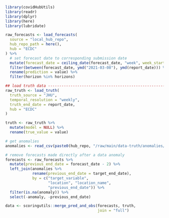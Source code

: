 <!--- Chunk to load forecast and truth data and consolidate it in a single df called data. Usually called as the first chunk. This step is cached so make sure to delete the cached files if necessary when testing. -->
```r
library(covidHubUtils)
library(readr)
library(dplyr)
library(here)
library(lubridate)
```

```r
raw_forecasts <- load_forecasts(
  source = "local_hub_repo",
  hub_repo_path = here(),
  hub = "ECDC"
) %>%
  # set forecast date to corresponding submission date
  mutate(forecast_date = ceiling_date(forecast_date, "week", week_start = 2) - 1) %>%
  filter(between(forecast_date, ymd("2021-03-08"), ymd(report_date))) %>%
  rename(prediction = value) %>%
  filter(horizon %in% horizons)

## load truth data -------------------------------------------------------------
raw_truth <- load_truth(
  truth_source = "JHU",
  temporal_resolution = "weekly",
  truth_end_date = report_date,
  hub = "ECDC"
)

truth <- raw_truth %>%
  mutate(model = NULL) %>%
  rename(true_value = value)

# get anomalies
anomalies <- read_csv(paste0(hub_repo, "/raw/main/data-truth/anomalies/anomalies.csv"))

# remove forecasts made directly after a data anomaly
forecasts <- raw_forecasts %>%
  mutate(previous_end_date = forecast_date - 2) %>%
  left_join(anomalies %>%
            rename(previous_end_date = target_end_date),
            by = c("target_variable",
                   "location", "location_name",
                   "previous_end_date")) %>%
  filter(is.na(anomaly)) %>%
  select(-anomaly, -previous_end_date)

data <- scoringutils::merge_pred_and_obs(forecasts, truth,
                                         join = "full")
```

## {.unlisted .unnumbered}
